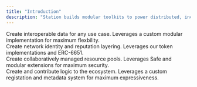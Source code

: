```yaml
---
title: "Introduction"
description: "Station builds modular toolkits to power distributed, incentivized networks."
---
```


<CardGroup cols={2}>
  <Card
    title="Token"
    icon="hexagon-vertical-nft"
    iconType="solid"
    href="/token/intro"
  >
    <div style={{ paddingTop: "8px", fontSize: "14px" }}>
      Create interoperable data for any use case. Leverages a custom modular
      implementation for maximum flexbility.
    </div>
  </Card>
  <Card
    title="Membership"
    icon="id-badge"
    iconType="solid"
    href="/membership/intro"
  >
    <div style={{ paddingTop: "8px", fontSize: "14px" }}>
      Create network identity and reputation layering. Leverages our token
      implementations and ERC-6651.
    </div>
  </Card>
  <Card title="Vault" icon="vault" iconType="solid" href="/vault/intro">
    <div style={{ paddingTop: "8px", fontSize: "14px" }}>
      Create collaboratively managed resource pools. Leverages Safe and modular
      extensions for maximum security.
    </div>
  </Card>
  <Card title="Library" icon="books" iconType="solid" href="/library/intro">
    <div style={{ paddingTop: "8px", fontSize: "14px" }}>
      Create and contribute logic to the ecosystem. Leverages a custom
      registation and metadata system for maximum expressiveness.
    </div>
  </Card>
</CardGroup>
